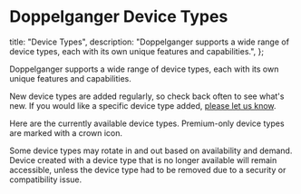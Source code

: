 
# Doppelganger Device Types

  title: "Device Types",
  description:
    "Doppelganger supports a wide range of device types, each with its own unique features and capabilities.",
};

Doppelganger supports a wide range of device types, each with its own unique features and capabilities.

New device types are added regularly, so check back often to see what's new. If you would like a specific device type added, [please let us know](/contact).

Here are the currently available device types. Premium-only device types are marked with a crown icon.

<DeviceTypes />

Some device types may rotate in and out based on availability and demand. Device created with a device type that is no longer available will remain accessible, unless the device type had to be removed due to a security or compatibility issue.
